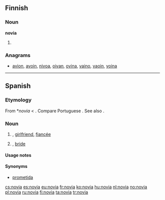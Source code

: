 ==Finnish==

===Noun===
'''novia'''

# {{fi-form of|type=noun|case=partitive|pl=plural|[[nova]]}}

===Anagrams===
* [[avion#Finnish|avion]], [[avoin#Finnish|avoin]], [[nivoa#Finnish|nivoa]], [[oivan#Finnish|oivan]], [[ovina#Finnish|ovina]], [[vaino#Finnish|vaino]], [[vaoin#Finnish|vaoin]], [[voina#Finnish|voina]]

----

==Spanish==

===Etymology===
From {{etyl|VL.|es}} *''novia'' < {{etyl|la|es}} {{term|nova|lang=la}}. Compare Portuguese {{term|noiva|lang=pt}}. See also {{term|novio|lang=es}}. 

===Noun===
{{es-noun|f|m=novio}}

# {{feminine of|novio}}, [[girlfriend]], [[fiancée]]
# {{context|wedding}} {{feminine of|novio}}, [[bride]]

====Usage notes====
{{es-note-noun-mf|novio}}

====Synonyms====
* [[prometida]] {{f}}

[[cs:novia]]
[[es:novia]]
[[eu:novia]]
[[fr:novia]]
[[ko:novia]]
[[hu:novia]]
[[nl:novia]]
[[no:novia]]
[[pl:novia]]
[[ru:novia]]
[[fi:novia]]
[[ta:novia]]
[[tr:novia]]